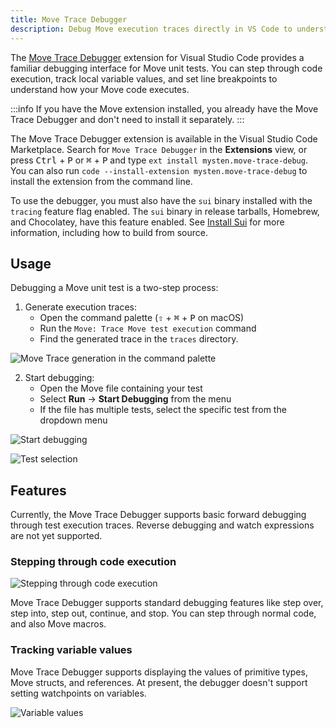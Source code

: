 ```yaml
---
title: Move Trace Debugger
description: Debug Move execution traces directly in VS Code to understand how your code executes.
---
```


The [Move Trace Debugger](https://marketplace.visualstudio.com/items?itemName=mysten.move-trace-debug) extension for Visual Studio Code provides a familiar debugging interface for Move unit tests. You can step through code execution, track local variable values, and set line breakpoints to understand how your Move code executes.

:::info 
If you have the Move extension installed, you already have the Move Trace Debugger and don't need to install it separately. 
:::

The Move Trace Debugger extension is available in the Visual Studio Code Marketplace. Search for `Move Trace Debugger` in the **Extensions** view, or press <kbd>Ctrl</kbd> + <kbd>P</kbd> or <kbd>⌘</kbd> + <kbd>P</kbd> and type `ext install mysten.move-trace-debug`.
You can also run `code --install-extension mysten.move-trace-debug` to install the extension from the command line.

To use the debugger, you must also have the `sui` binary installed with the `tracing` feature flag enabled. The `sui` binary in release tarballs, Homebrew, and Chocolatey, have this feature enabled.
See [Install Sui](../../guides/developer/getting-started/sui-install.mdx) for more information, including how to build from source.

## Usage

Debugging a Move unit test is a two-step process:

1. Generate execution traces:
   - Open the command palette (<kbd>⇧</kbd> + <kbd>⌘</kbd> + <kbd>P</kbd> on macOS)
   - Run the `Move: Trace Move test execution` command
   - Find the generated trace in the `traces` directory.

![Move Trace generation in the command palette](./images/trace_palette.png)

2. Start debugging:
   - Open the Move file containing your test
   - Select **Run** -> **Start Debugging** from the menu
   - If the file has multiple tests, select the specific test from the dropdown menu


![Start debugging](./images/start_debugging.png)

![Test selection](./images/test_selection.png)

## Features

Currently, the Move Trace Debugger supports basic forward debugging through test execution traces.
Reverse debugging and watch expressions are not yet supported.

### Stepping through code execution

![Stepping through code execution](./images/debugger_running.png)

Move Trace Debugger supports standard debugging features like step over, step into, step out, continue, and stop. You can step through normal code, and also Move macros. 

### Tracking variable values  

Move Trace Debugger supports displaying the values of primitive types, Move structs, and references.
At present, the debugger doesn't support setting watchpoints on variables.

![Variable values](./images/variables.png)